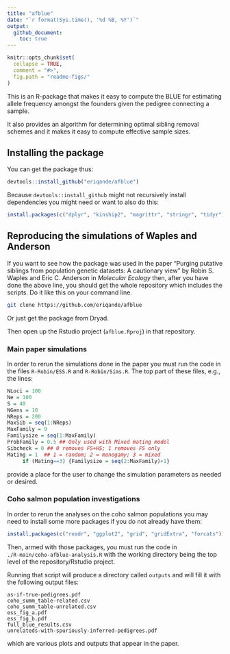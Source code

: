```yaml
---
title: "afblue"
date: "`r format(Sys.time(), '%d %B, %Y')`"
output: 
  github_document:
    toc: true
---
```


<!-- README.md is generated from README.Rmd. Please edit that file -->

```r
knitr::opts_chunk$set(
  collapse = TRUE,
  comment = "#>",
  fig.path = "readme-figs/"
)
```


This is an R-package that makes it easy to compute the BLUE for estimating 
allele frequency amongst the founders given the pedigree connecting a sample.

It also provides an algorithm for determining optimal sibling removal schemes
and it makes it easy to compute effective sample sizes.

## Installing the package

You can get the package thus:
```r
devtools::install_github("eriqande/afblue")
```

Because `devtools::install_github` might not recursively install dependencies
you might need or want to also do this:
```r
install.packages(c("dplyr", "kinship2", "magrittr", "stringr", "tidyr"))
```

## Reproducing the simulations of Waples and Anderson

If you want to see how the package was used in 
the paper "Purging putative siblings from population genetic datasets: A cautionary view"  by Robin S. Waples
and Eric C. Anderson in _Molecular Ecology_ then, after you have done the above line,
you should get the whole
repository which includes the scripts.  Do it like this on your command line.
```sh
git clone https://github.com/eriqande/afblue
```
Or just get the package from Dryad.

Then open up the Rstudio project (`afblue.Rproj`) in that repository.


### Main paper simulations
In order to rerun the simulations done in the paper you must run the code in the files
`R-Robin/ESS.R` and `R-Robin/Sims.R`.  The top part of these files, e.g., the lines:
```r
NLoci = 100
Ne = 100
S = 40
NGens = 10
NReps = 200
MaxSib = seq(1:NReps)
MaxFamily = 9
Familysize = seq(1:MaxFamily)
ProbFamily = 0.5 ## Only used with Mixed mating model
Sibcheck = 0 ## 0 removes FS+HS; 1 removes FS only
Mating = 1  ## 1 = random; 2 = monogamy; 3 = mixed
     if (Mating==3) {Familysize = seq(2:MaxFamily)+1}
```
provide a place for the user to change the simulation parameters as needed or desired.

### Coho salmon population investigations
In order to rerun the analyses on the 
coho salmon populations
you may need to install some more packages if you do not
already have them:
```r
install.packages(c("readr", "ggplot2", "grid", "gridExtra", "forcats"))
```
Then, armed with those packages, you must run the code in  
`./R-main/coho-afblue-analysis.R` with the working directory being the top level of the 
repository/Rstudio project.  

Running that script will produce a directory called `outputs` and will fill it with the following 
output files:
```
as-if-true-pedigrees.pdf
coho_summ_table-related.csv
coho_summ_table-unrelated.csv
ess_fig_a.pdf
ess_fig_b.pdf
full_blue_results.csv
unrelateds-with-spuriously-inferred-pedigrees.pdf
```
which are various plots and outputs that appear in the paper.
